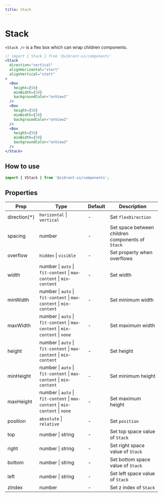 ```yaml
---
title: Stack
---
```


# Stack

`<Stack />` is a flex box which can wrap children components.

```jsx live
// import { Stack } from '@vibrant-ui/components'
<Stack
  direction="vertical"
  alignHorizontal="start"
  alignVertical="start"
>
  <Box
    height={50}
    minWidth={50}
    backgroundColor="onView1"
  />
  <Box
    height={50}
    minWidth={50}
    backgroundColor="onView2"
  />
  <Box
    height={50}
    minWidth={50}
    backgroundColor="onView3"
  />
</Stack>
```

## How to use

```jsx
import { VStack } from '@vibrant-ui/components';
```

## Properties

| Prop          | Type                                                                          | Default | Description                                      |
| ------------- | ----------------------------------------------------------------------------- | ------- | ------------------------------------------------ |
| direction(\*) | `horizontal` \| `vertical`                                                    | -       | Set `flexDirection`                              |
| spacing       | number                                                                        | -       | Set space between children components of `Stack` |
| overflow      | `hidden` \| `visible`                                                         | -       | Set property when overflows                      |
| width         | number \| `auto` \| `fit-content` \| `max-content` \| `min-content`           | -       | Set width                                        |
| minWidth      | number \| `auto` \| `fit-content` \| `max-content` \| `min-content`           | -       | Set minimum width                                |
| maxWidth      | number \| `auto` \| `fit-content` \| `max-content` \| `min-content` \| `none` | -       | Set maximum width                                |
| height        | number \| `auto` \| `fit-content` \| `max-content` \| `min-content`           | -       | Set height                                       |
| minHeight     | number \| `auto` \| `fit-content` \| `max-content` \| `min-content`           | -       | Set minimum height                               |
| maxHeight     | number \| `auto` \| `fit-content` \| `max-content` \| `min-content` \| `none` | -       | Set maximum height                               |
| position      | `absolute` \| `relative`                                                      | -       | Set `position`                                   |
| top           | number \| string                                                              | -       | Set top space value of `Stack`                   |
| right         | number \| string                                                              | -       | Set right space value of `Stack`                 |
| bottom        | number \| string                                                              | -       | Set bottom space value of `Stack`                |
| left          | number \| string                                                              | -       | Set left space value of `Stack`                  |
| zIndex        | number                                                                        | -       | Set z index of `Stack`                           |
